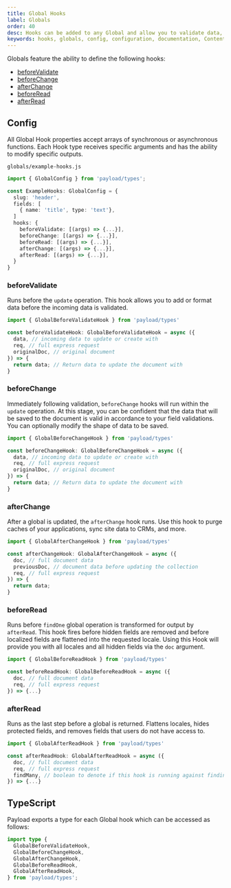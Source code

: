 ```yaml
---
title: Global Hooks
label: Globals
order: 40
desc: Hooks can be added to any Global and allow you to validate data, flatten locales, hide protected fields, remove fields and more.
keywords: hooks, globals, config, configuration, documentation, Content Management System, cms, headless, javascript, node, react, express
---
```


Globals feature the ability to define the following hooks:

- [beforeValidate](#beforevalidate)
- [beforeChange](#beforechange)
- [afterChange](#afterchange)
- [beforeRead](#beforeread)
- [afterRead](#afterread)

## Config

All Global Hook properties accept arrays of synchronous or asynchronous functions. Each Hook type receives specific arguments and has the ability to modify specific outputs.

`globals/example-hooks.js`
```ts
import { GlobalConfig } from 'payload/types';

const ExampleHooks: GlobalConfig = {
  slug: 'header',
  fields: [
    { name: 'title', type: 'text'},
  ]
  hooks: {
    beforeValidate: [(args) => {...}],
    beforeChange: [(args) => {...}],
    beforeRead: [(args) => {...}],
    afterChange: [(args) => {...}],
    afterRead: [(args) => {...}],
  }
}
```

### beforeValidate

Runs before the `update` operation. This hook allows you to add or format data before the incoming data is validated.

```ts
import { GlobalBeforeValidateHook } from 'payload/types'

const beforeValidateHook: GlobalBeforeValidateHook = async ({
  data, // incoming data to update or create with
  req, // full express request
  originalDoc, // original document
}) => {
  return data; // Return data to update the document with
}
```

### beforeChange

Immediately following validation, `beforeChange` hooks will run within the `update` operation. At this stage, you can be confident that the data that will be saved to the document is valid in accordance to your field validations. You can optionally modify the shape of data to be saved.

```ts
import { GlobalBeforeChangeHook } from 'payload/types'

const beforeChangeHook: GlobalBeforeChangeHook = async ({
  data, // incoming data to update or create with
  req, // full express request
  originalDoc, // original document
}) => {
  return data; // Return data to update the document with
}
```

### afterChange

After a global is updated, the `afterChange` hook runs. Use this hook to purge caches of your applications, sync site data to CRMs, and more.

```ts
import { GlobalAfterChangeHook } from 'payload/types'

const afterChangeHook: GlobalAfterChangeHook = async ({
  doc, // full document data
  previousDoc, // document data before updating the collection
  req, // full express request
}) => {
  return data;
}
```

### beforeRead

Runs before `findOne` global operation is transformed for output by `afterRead`. This hook fires before hidden fields are removed and before localized fields are flattened into the requested locale. Using this Hook will provide you with all locales and all hidden fields via the `doc` argument.

```ts
import { GlobalBeforeReadHook } from 'payload/types'

const beforeReadHook: GlobalBeforeReadHook = async ({
  doc, // full document data
  req, // full express request
}) => {...}
```

### afterRead

Runs as the last step before a global is returned. Flattens locales, hides protected fields, and removes fields that users do not have access to.

```ts
import { GlobalAfterReadHook } from 'payload/types'

const afterReadHook: GlobalAfterReadHook = async ({
  doc, // full document data
  req, // full express request
  findMany, // boolean to denote if this hook is running against finding one, or finding many (useful in versions)
}) => {...}
```

## TypeScript

Payload exports a type for each Global hook which can be accessed as follows:

```ts
import type {
  GlobalBeforeValidateHook,
  GlobalBeforeChangeHook,
  GlobalAfterChangeHook,
  GlobalBeforeReadHook,
  GlobalAfterReadHook,
} from 'payload/types';
```
